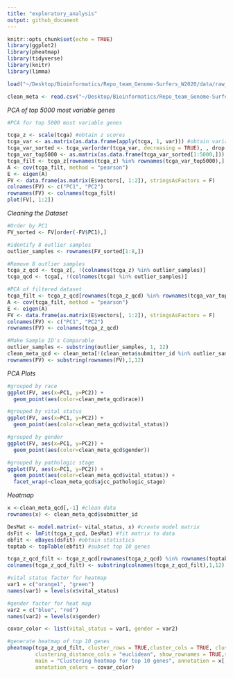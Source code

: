```yaml
---
title: "exploratory_analysis"
output: github_document
---
```


```r
knitr::opts_chunk$set(echo = TRUE)
library(ggplot2)
library(pheatmap)
library(tidyverse)
library(knitr)
library(limma)

load("~/Desktop/Bioinformatics/Repo_team_Genome-Surfers_W2020/data/raw_data/tcga_paad.RData")

clean_meta <- read.csv("~/Desktop/Bioinformatics/Repo_team_Genome-Surfers_W2020/data/processed/clean_meta.csv")

```

_PCA of top 5000 most variable genes_
```r
#PCA for top 5000 most variable genes

tcga_z <- scale(tcga) #obtain z scores
tcga_var <- as.matrix(as.data.frame(apply(tcga, 1, var))) #obtain variance
tcga_var_sorted <- tcga_var[order(tcga_var, decreasing = TRUE), , drop = FALSE]  
tcga_var_top5000 <- as.matrix(as.data.frame(tcga_var_sorted[1:5000,]))
tcga_filt <- tcga_z[rownames(tcga_z) %in% rownames(tcga_var_top5000),] #subset top 5000 genes
A <- cov(tcga_filt, method = "pearson")
E <- eigen(A)
FV <- data.frame(as.matrix(E$vectors[, 1:2]), stringsAsFactors = F)
colnames(FV) <- c("PC1", "PC2")
rownames(FV) <- colnames(tcga_filt)
plot(FV[, 1:2]) 

```
_Cleaning the Dataset_
```r

#Order by PC1
FV_sorted <- FV[order(-FV$PC1),]

#identify 8 outlier samples
outlier_samples <- rownames(FV_sorted[1:8,])

#Remove 8 outlier samples
tcga_z_qcd <- tcga_z[, !(colnames(tcga_z) %in% outlier_samples)]
tcga_qcd <- tcga[, !(colnames(tcga) %in% outlier_samples)]

#PCA of filtered dataset
tcga_filt <- tcga_z_qcd[rownames(tcga_z_qcd) %in% rownames(tcga_var_top5000),]
A <- cov(tcga_filt, method = "pearson")
E <- eigen(A)
FV <- data.frame(as.matrix(E$vectors[, 1:2]), stringsAsFactors = F)
colnames(FV) <- c("PC1", "PC2")
rownames(FV) <- colnames(tcga_z_qcd)

#Make Sample ID's Comparable
outlier_samples <- substring(outlier_samples, 1, 12)
clean_meta_qcd <- clean_meta[!(clean_meta$submitter_id %in% outlier_samples), ]
rownames(FV) <- substring(rownames(FV),1,12)
```

_PCA Plots_
```r
#grouped by race
ggplot(FV, aes(x=PC1, y=PC2)) + 
  geom_point(aes(color=clean_meta_qcd$race))

#grouped by vital status
ggplot(FV, aes(x=PC1, y=PC2)) + 
  geom_point(aes(color=clean_meta_qcd$vital_status))

#grouped by gender
ggplot(FV, aes(x=PC1, y=PC2)) + 
  geom_point(aes(color=clean_meta_qcd$gender))

#grouped by pathologic stage
ggplot(FV, aes(x=PC1, y=PC2)) + 
  geom_point(aes(color=clean_meta_qcd$vital_status)) +
  facet_wrap(~clean_meta_qcd$ajcc_pathologic_stage)


```
_Heatmap_
```r
x <-clean_meta_qcd[,-1] #clean data
rownames(x) <- clean_meta_qcd$submitter_id

DesMat <- model.matrix(~ vital_status, x) #create model matrix
dsFit <- lmFit(tcga_z_qcd, DesMat) #fit matrix to data
ebfit <- eBayes(dsFit) #obtain statistics
toptab <- topTable(ebfit) #subset top 10 genes

tcga_z_qcd_filt <- tcga_z_qcd[rownames(tcga_z_qcd) %in% rownames(toptab),] #obtain expression of top 10 genes
colnames(tcga_z_qcd_filt) <- substring(colnames(tcga_z_qcd_filt),1,12) # make sample ids comparable

#vital status factor for heatmap
var1 = c("orange1", "green") 
names(var1) = levels(x$vital_status)

#gender factor for heat map
var2 = c("blue", "red")
names(var2) = levels(x$gender)

covar_color <- list(vital_status = var1, gender = var2)

#generate heatmap of top 10 genes
pheatmap(tcga_z_qcd_filt, cluster_rows = TRUE,cluster_cols = TRUE, clustering_method = "ward.D2",
         clustering_distance_cols = "euclidean", show_rownames = TRUE,show_colnames = FALSE, 
         main = "Clustering heatmap for top 10 genes", annotation = x[, c("vital_status", "gender")], 
         annotation_colors = covar_color)

```
